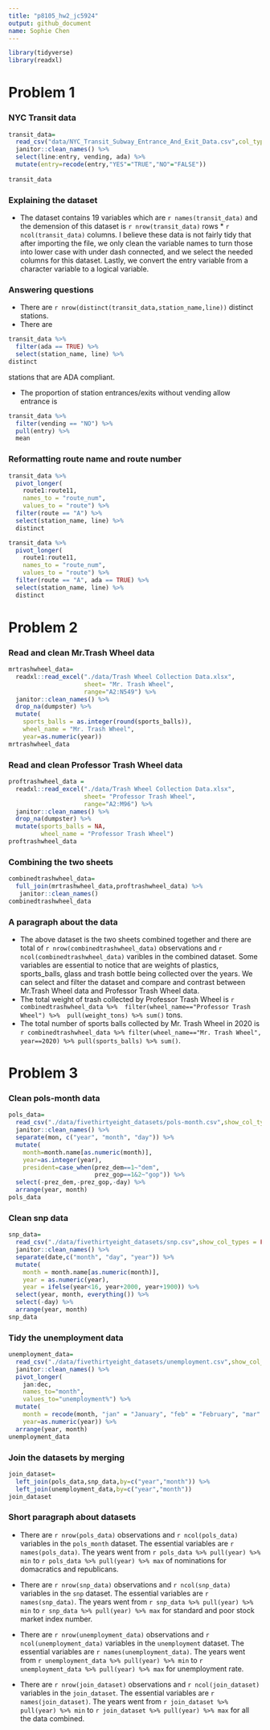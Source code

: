 ```yaml
---
title: "p8105_hw2_jc5924"
output: github_document
name: Sophie Chen
---
```


```r
library(tidyverse)
library(readxl)
```

# Problem 1
### NYC Transit data
```r
transit_data=
  read_csv("data/NYC_Transit_Subway_Entrance_And_Exit_Data.csv",col_types = cols(Route8 = "c", Route9 = "c", Route10 = "c", Route11 = "c")) %>% 
  janitor::clean_names() %>%
  select(line:entry, vending, ada) %>%
  mutate(entry=recode(entry,"YES"="TRUE","NO"="FALSE"))
         
transit_data
```
### Explaining the dataset
* The dataset contains 19 variables which are `r names(transit_data)` and the demension of this dataset is `r nrow(transit_data)` rows * `r ncol(transit_data)` columns. I believe these data is not fairly tidy that after importing the file, we only clean the variable names to turn those into lower case with under dash connected, and we select the needed columns for this dataset. Lastly, we convert the entry variable from a character variable to a logical variable.

### Answering questions
* There are `r nrow(distinct(transit_data,station_name,line))` distinct stations.
* There are 
```r
transit_data %>% 
  filter(ada == TRUE) %>% 
  select(station_name, line) %>% 
distinct
```
stations that are ADA compliant.

* The proportion of station entrances/exits without vending allow entrance is 
```r
transit_data %>% 
  filter(vending == "NO") %>% 
  pull(entry) %>% 
  mean
```

### Reformatting route name and route number
```r
transit_data %>% 
  pivot_longer(
    route1:route11,
    names_to = "route_num",
    values_to = "route") %>% 
  filter(route == "A") %>% 
  select(station_name, line) %>% 
  distinct

transit_data %>% 
  pivot_longer(
    route1:route11,
    names_to = "route_num",
    values_to = "route") %>% 
  filter(route == "A", ada == TRUE) %>% 
  select(station_name, line) %>% 
  distinct
```

# Problem 2
### Read and clean Mr.Trash Wheel data
```r
mrtrashwheel_data=
  readxl::read_excel("./data/Trash Wheel Collection Data.xlsx",
                     sheet= "Mr. Trash Wheel",
                     range="A2:N549") %>% 
  janitor::clean_names() %>% 
  drop_na(dumpster) %>% 
  mutate(
    sports_balls = as.integer(round(sports_balls)),
    wheel_name = "Mr. Trash Wheel",
    year=as.numeric(year))
mrtrashwheel_data     
```
### Read and clean Professor Trash Wheel data
```r
proftrashwheel_data = 
  readxl::read_excel("./data/Trash Wheel Collection Data.xlsx",
                     sheet= "Professor Trash Wheel",
                     range="A2:M96") %>% 
  janitor::clean_names() %>% 
  drop_na(dumpster) %>% 
  mutate(sports_balls = NA,
         wheel_name = "Professor Trash Wheel")
proftrashwheel_data
```
### Combining the two sheets
```r
combinedtrashwheel_data=
  full_join(mrtrashwheel_data,proftrashwheel_data) %>% 
   janitor::clean_names()
combinedtrashwheel_data
```
### A paragraph about the data
* The above dataset is the two sheets combined together and there are total of `r nrow(combinedtrashwheel_data)` observations and `r ncol(combinedtrashwheel_data)` varibles in the combined dataset. Some variables are essential to notice that are weights of plastics, sports_balls, glass and trash bottle being collected over the years. We can select and filter the dataset and compare and contrast between Mr.Trash Wheel data and Professor Trash Wheel data.
* The total weight of trash collected by Professor Trash Wheel is `r combinedtrashwheel_data %>%  filter(wheel_name=="Professor Trash Wheel") %>%  pull(weight_tons) %>% sum()` tons.
* The total number of sports balls collected by Mr. Trash Wheel in 2020 is `r combinedtrashwheel_data %>% filter(wheel_name=="Mr. Trash Wheel", year==2020) %>% pull(sports_balls) %>% sum()`.

# Problem 3
### Clean pols-month data
```r
pols_data=
  read_csv("./data/fivethirtyeight_datasets/pols-month.csv",show_col_types = FALSE) %>% 
  janitor::clean_names() %>%
  separate(mon, c("year", "month", "day")) %>% 
  mutate(
    month=month.name[as.numeric(month)],
    year=as.integer(year),
    president=case_when(prez_dem==1~"dem",
                        prez_gop==1&2~"gop")) %>% 
  select(-prez_dem,-prez_gop,-day) %>% 
  arrange(year, month)
pols_data
```
### Clean snp data
```r
snp_data=
  read_csv("./data/fivethirtyeight_datasets/snp.csv",show_col_types = FALSE) %>% 
  janitor::clean_names() %>%
  separate(date,c("month", "day", "year")) %>%
  mutate(
    month = month.name[as.numeric(month)],
    year = as.numeric(year), 
    year = ifelse(year<16, year+2000, year+1900)) %>%
  select(year, month, everything()) %>% 
  select(-day) %>% 
  arrange(year, month)
snp_data        
```
### Tidy the unemployment data
```r
unemployment_data=
  read_csv("./data/fivethirtyeight_datasets/unemployment.csv",show_col_types = FALSE) %>% 
  janitor::clean_names() %>%
  pivot_longer(
    jan:dec,
    names_to="month",
    values_to="unemployment%") %>%
  mutate(
    month = recode(month, "jan" = "January", "feb" = "February", "mar" = "March", "apr" = "April", "may" = "May", "jun" = "June",  "jul" = "July", "aug" = "August", "sep" = "September", "oct" = "October", "nov" = "November", "dec" = "December" ),
    year=as.numeric(year)) %>%
  arrange(year, month) 
unemployment_data
```
### Join the datasets by merging
```r
join_dataset=
  left_join(pols_data,snp_data,by=c("year","month")) %>% 
  left_join(unemployment_data,by=c("year","month"))
join_dataset
```
### Short paragraph about datasets
* There are `r nrow(pols_data)` observations and `r ncol(pols_data)` variables in the `pols_month` dataset. The essential variables are `r names(pols_data)`. The years went from `r pols_data %>% pull(year) %>% min` to `r pols_data %>% pull(year) %>% max` of nominations for domacratics and republicans. 

* There are `r nrow(snp_data)` observations and `r ncol(snp_data)` variables in the `snp` dataset. The essential variables are `r names(snp_data)`. The years went from `r snp_data %>% pull(year) %>% min` to `r snp_data %>% pull(year) %>% max` for standard and poor stock market index number.

* There are `r nrow(unemployment_data)` observations and `r ncol(unemployment_data)` variables in the `unemployment` dataset. The essential variables are `r names(unemployment_data)`. The years went from `r unemployment_data %>% pull(year) %>% min` to `r unemployment_data %>% pull(year) %>% max` for unemployment rate.

* There are `r nrow(join_dataset)` observations and `r ncol(join_dataset)` variables in the `join_dataset`. The essential variables are `r names(join_dataset)`. The years went from `r join_dataset %>% pull(year) %>% min` to `r join_dataset %>% pull(year) %>% max` for all the data combined.











